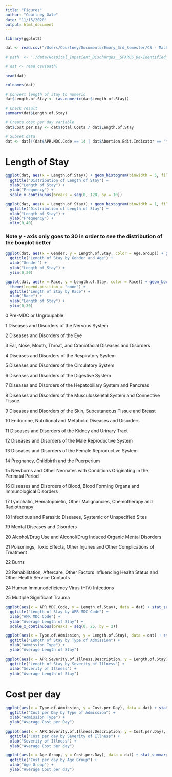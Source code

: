```yaml
---
title: "Figures"
author: "Courtney Gale"
date: "11/15/2020"
output: html_document
---
```


```r
library(ggplot2)
```

```r
dat <- read.csv("/Users/Courtney/Documents/Emory_3rd_Semester/CS - Machine Learning/CS534-Final/data/Hospital_Inpatient_Discharges__SPARCS_De-Identified___2015.csv")

# path  <- './data/Hospital_Inpatient_Discharges__SPARCS_De-Identified___2015.csv'

# dat <- read.csv(path)

head(dat)

colnames(dat)

# Convert length of stay to numeric
dat$Length.of.Stay <- (as.numeric(dat$Length.of.Stay))

# Check result
summary(dat$Length.of.Stay)

# Create cost per day variable
dat$Cost.per.Day <- dat$Total.Costs / dat$Length.of.Stay

# Subset data 
dat <- dat[!(dat$APR.MDC.Code == 14 | dat$Abortion.Edit.Indicator == "Y" | dat$Type.of.Admission == "Newborn" | dat$APR.MDC.Code == 15),]
```

# Length of Stay

```r
ggplot(dat, aes(x = Length.of.Stay)) + geom_histogram(binwidth = 5, fill="#69b3a2", color="#e9ecef", alpha=0.9) +
  ggtitle("Distribution of Length of Stay") +
  xlab("Length of Stay") +
  ylab("Frequency") + 
  scale_x_continuous(breaks = seq(0, 120, by = 10))
```

```r
ggplot(dat, aes(x = Length.of.Stay)) + geom_histogram(binwidth = 1, fill="#69b3a2", color="#e9ecef", alpha=0.9) +
  ggtitle("Distribution of Length of Stay") +
  xlab("Length of Stay") +
  ylab("Frequency") + 
  xlim(0,40)
```


### Note y - axis only goes to 30 in order to see the distribution of the boxplot better
```r
ggplot(dat, aes(x = Gender, y = Length.of.Stay, color = Age.Group)) + geom_boxplot() +
  ggtitle("Length of Stay by Gender and Age") +
  xlab("Gender") +
  ylab("Length of Stay") +
  ylim(0,30)
```


```r
ggplot(dat, aes(x = Race, y = Length.of.Stay, color = Race)) + geom_boxplot() +
  theme(legend.position = "none") +
  ggtitle("Length of Stay by Race") +
  xlab("Race") +
  ylab("Length of Stay") +
  ylim(0,30)
```

0 Pre-MDC or Ungroupable

1 Diseases and Disorders of the Nervous System

2 Diseases and Disorders of the Eye

3 Ear, Nose, Mouth, Throat, and Craniofacial Diseases and Disorders

4 Diseases and Disorders of the Respiratory System

5 Diseases and Disorders of the Circulatory System

6 Diseases and Disorders of the Digestive System

7 Diseases and Disorders of the Hepatobiliary System and Pancreas

8 Diseases and Disorders of the Musculoskeletal System and Connective Tissue

9 Diseases and Disorders of the Skin, Subcutaneous Tissue and Breast

10 Endocrine, Nutritional and Metabolic Diseases and Disorders

11 Diseases and Disorders of the Kidney and Urinary Tract

12 Diseases and Disorders of the Male Reproductive System

13 Diseases and Disorders of the Female Reproductive System

14 Pregnancy, Childbirth and the Puerperium

15 Newborns and Other Neonates with Conditions Originating in the Perinatal Period

16 Diseases and Disorders of Blood, Blood Forming Organs and Immunological Disorders

17 Lymphatic, Hematopoietic, Other Malignancies, Chemotherapy and Radiotherapy

18 Infectious and Parasitic Diseases, Systemic or Unspecified Sites

19 Mental Diseases and Disorders

20 Alcohol/Drug Use and Alcohol/Drug Induced Organic Mental Disorders

21 Poisonings, Toxic Effects, Other Injuries and Other Complications of Treatment

22 Burns

23 Rehabilitation, Aftercare, Other Factors Influencing Health Status and Other Health Service Contacts

24 Human Immunodeficiency Virus (HIV) Infections

25 Multiple Significant Trauma

```r

ggplot(aes(x = APR.MDC.Code, y = Length.of.Stay), data = dat) + stat_summary(fun = "mean", geom = "bar",  fill = "#69b3a2") +
  ggtitle("Length of Stay by APR MDC Code") +
  xlab("APR MDC Code") +
  ylab("Average Length of Stay") +
  scale_x_continuous(breaks = seq(0, 25, by = 2))
```

```r
ggplot(aes(x = Type.of.Admission, y = Length.of.Stay), data = dat) + stat_summary(fun = "mean", geom = "bar",  fill = "#69b3a2") +
  ggtitle("Length of Stay by Type of Admission") +
  xlab("Admission Type") +
  ylab("Average Length of Stay")
```

```r
ggplot(aes(x = APR.Severity.of.Illness.Description, y = Length.of.Stay), data = dat) + stat_summary(fun = "mean", geom = "bar") +
  ggtitle("Length of Stay by Severity of Illness") +
  xlab("Severity of Illness") +
  ylab("Average Length of Stay")
```

# Cost per day

```r
ggplot(aes(x = Type.of.Admission, y = Cost.per.Day), data = dat) + stat_summary(fun = "mean", geom = "bar",  fill = "#69b3a2") +
  ggtitle("Cost per Day by Type of Admission") +
  xlab("Admission Type") +
  ylab("Average Cost per Day")
```


```r
ggplot(aes(x = APR.Severity.of.Illness.Description, y = Cost.per.Day), data = dat) + stat_summary(fun = "mean", geom = "bar",  fill = "#69b3a2") +
  ggtitle("Cost per day by Severity of Illness") +
  xlab("Severity of Illness") +
  ylab("Average Cost per day")
```

```r
ggplot(aes(x = Age.Group, y = Cost.per.Day), data = dat) + stat_summary(fun = "mean", geom = "bar",  fill = "#69b3a2") +
  ggtitle("Cost per day by Age Group") +
  xlab("Age Group") +
  ylab("Average Cost per day")
```

